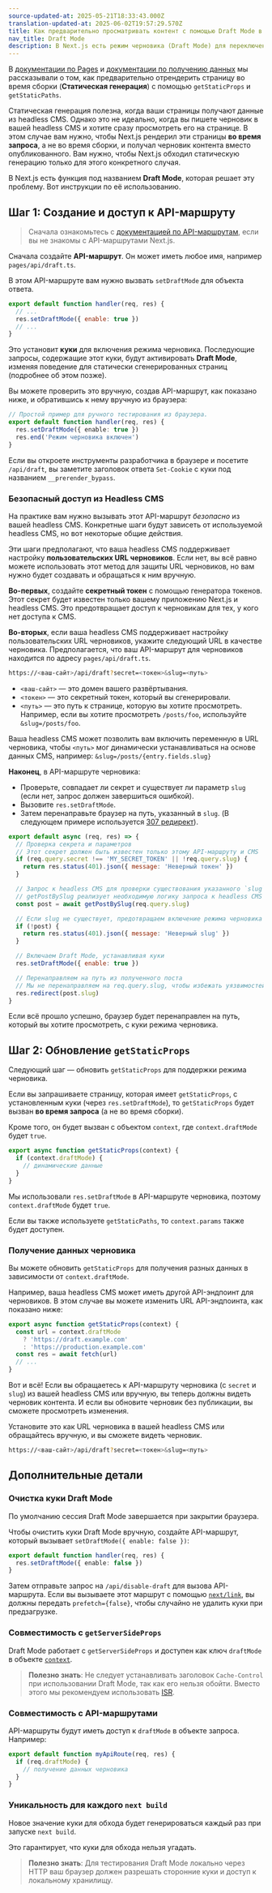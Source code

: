 ```yaml
---
source-updated-at: 2025-05-21T18:33:43.000Z
translation-updated-at: 2025-06-02T19:57:29.570Z
title: Как предварительно просматривать контент с помощью Draft Mode в Next.js
nav_title: Draft Mode
description: В Next.js есть режим черновика (Draft Mode) для переключения между статическими и динамическими страницами. Узнайте, как он работает с Pages Router.
---
```


В [документации по Pages](/docs/pages/building-your-application/routing/pages-and-layouts) и [документации по получению данных](/docs/pages/building-your-application/data-fetching) мы рассказывали о том, как предварительно отрендерить страницу во время сборки (**Статическая генерация**) с помощью `getStaticProps` и `getStaticPaths`.

Статическая генерация полезна, когда ваши страницы получают данные из headless CMS. Однако это не идеально, когда вы пишете черновик в вашей headless CMS и хотите сразу просмотреть его на странице. В этом случае вам нужно, чтобы Next.js рендерил эти страницы **во время запроса**, а не во время сборки, и получал черновик контента вместо опубликованного. Вам нужно, чтобы Next.js обходил статическую генерацию только для этого конкретного случая.

В Next.js есть функция под названием **Draft Mode**, которая решает эту проблему. Вот инструкции по её использованию.

## Шаг 1: Создание и доступ к API-маршруту

> Сначала ознакомьтесь с [документацией по API-маршрутам](/docs/pages/building-your-application/routing/api-routes), если вы не знакомы с API-маршрутами Next.js.

Сначала создайте **API-маршрут**. Он может иметь любое имя, например `pages/api/draft.ts`.

В этом API-маршруте вам нужно вызвать `setDraftMode` для объекта ответа.

```js
export default function handler(req, res) {
  // ...
  res.setDraftMode({ enable: true })
  // ...
}
```

Это установит **куки** для включения режима черновика. Последующие запросы, содержащие этот куки, будут активировать **Draft Mode**, изменяя поведение для статически сгенерированных страниц (подробнее об этом позже).

Вы можете проверить это вручную, создав API-маршрут, как показано ниже, и обратившись к нему вручную из браузера:

```ts filename="pages/api/draft.ts"
// Простой пример для ручного тестирования из браузера.
export default function handler(req, res) {
  res.setDraftMode({ enable: true })
  res.end('Режим черновика включен')
}
```

Если вы откроете инструменты разработчика в браузере и посетите `/api/draft`, вы заметите заголовок ответа `Set-Cookie` с куки под названием `__prerender_bypass`.

### Безопасный доступ из Headless CMS

На практике вам нужно вызывать этот API-маршрут _безопасно_ из вашей headless CMS. Конкретные шаги будут зависеть от используемой headless CMS, но вот некоторые общие действия.

Эти шаги предполагают, что ваша headless CMS поддерживает настройку **пользовательских URL черновиков**. Если нет, вы всё равно можете использовать этот метод для защиты URL черновиков, но вам нужно будет создавать и обращаться к ним вручную.

**Во-первых**, создайте **секретный токен** с помощью генератора токенов. Этот секрет будет известен только вашему приложению Next.js и headless CMS. Это предотвращает доступ к черновикам для тех, у кого нет доступа к CMS.

**Во-вторых**, если ваша headless CMS поддерживает настройку пользовательских URL черновиков, укажите следующий URL в качестве черновика. Предполагается, что ваш API-маршрут для черновиков находится по адресу `pages/api/draft.ts`.

```bash filename="Терминал"
https://<ваш-сайт>/api/draft?secret=<токен>&slug=<путь>
```

- `<ваш-сайт>` — это домен вашего развёртывания.
- `<токен>` — это секретный токен, который вы сгенерировали.
- `<путь>` — это путь к странице, которую вы хотите просмотреть. Например, если вы хотите просмотреть `/posts/foo`, используйте `&slug=/posts/foo`.

Ваша headless CMS может позволить вам включить переменную в URL черновика, чтобы `<путь>` мог динамически устанавливаться на основе данных CMS, например: `&slug=/posts/{entry.fields.slug}`

**Наконец**, в API-маршруте черновика:

- Проверьте, совпадает ли секрет и существует ли параметр `slug` (если нет, запрос должен завершиться ошибкой).
- Вызовите `res.setDraftMode`.
- Затем перенаправьте браузер на путь, указанный в `slug`. (В следующем примере используется [307 редирект](https://developer.mozilla.org/docs/Web/HTTP/Status/307)).

```js
export default async (req, res) => {
  // Проверка секрета и параметров
  // Этот секрет должен быть известен только этому API-маршруту и CMS
  if (req.query.secret !== 'MY_SECRET_TOKEN' || !req.query.slug) {
    return res.status(401).json({ message: 'Неверный токен' })
  }

  // Запрос к headless CMS для проверки существования указанного `slug`
  // getPostBySlug реализует необходимую логику запроса к headless CMS
  const post = await getPostBySlug(req.query.slug)

  // Если slug не существует, предотвращаем включение режима черновика
  if (!post) {
    return res.status(401).json({ message: 'Неверный slug' })
  }

  // Включаем Draft Mode, устанавливая куки
  res.setDraftMode({ enable: true })

  // Перенаправляем на путь из полученного поста
  // Мы не перенаправляем на req.query.slug, чтобы избежать уязвимостей открытого перенаправления
  res.redirect(post.slug)
}
```

Если всё прошло успешно, браузер будет перенаправлен на путь, который вы хотите просмотреть, с куки режима черновика.

## Шаг 2: Обновление `getStaticProps`

Следующий шаг — обновить `getStaticProps` для поддержки режима черновика.

Если вы запрашиваете страницу, которая имеет `getStaticProps`, с установленным куки (через `res.setDraftMode`), то `getStaticProps` будет вызван **во время запроса** (а не во время сборки).

Кроме того, он будет вызван с объектом `context`, где `context.draftMode` будет `true`.

```js
export async function getStaticProps(context) {
  if (context.draftMode) {
    // динамические данные
  }
}
```

Мы использовали `res.setDraftMode` в API-маршруте черновика, поэтому `context.draftMode` будет `true`.

Если вы также используете `getStaticPaths`, то `context.params` также будет доступен.

### Получение данных черновика

Вы можете обновить `getStaticProps` для получения разных данных в зависимости от `context.draftMode`.

Например, ваша headless CMS может иметь другой API-эндпоинт для черновиков. В этом случае вы можете изменить URL API-эндпоинта, как показано ниже:

```js
export async function getStaticProps(context) {
  const url = context.draftMode
    ? 'https://draft.example.com'
    : 'https://production.example.com'
  const res = await fetch(url)
  // ...
}
```

Вот и всё! Если вы обращаетесь к API-маршруту черновика (с `secret` и `slug`) из вашей headless CMS или вручную, вы теперь должны видеть черновик контента. И если вы обновите черновик без публикации, вы сможете просмотреть изменения.

Установите это как URL черновика в вашей headless CMS или обращайтесь вручную, и вы сможете видеть черновик.

```bash filename="Терминал"
https://<ваш-сайт>/api/draft?secret=<токен>&slug=<путь>
```

## Дополнительные детали

### Очистка куки Draft Mode

По умолчанию сессия Draft Mode завершается при закрытии браузера.

Чтобы очистить куки Draft Mode вручную, создайте API-маршрут, который вызывает `setDraftMode({ enable: false })`:

```ts filename="pages/api/disable-draft.ts"
export default function handler(req, res) {
  res.setDraftMode({ enable: false })
}
```

Затем отправьте запрос на `/api/disable-draft` для вызова API-маршрута. Если вы вызываете этот маршрут с помощью [`next/link`](/docs/pages/api-reference/components/link), вы должны передать `prefetch={false}`, чтобы случайно не удалить куки при предзагрузке.

### Совместимость с `getServerSideProps`

Draft Mode работает с `getServerSideProps` и доступен как ключ `draftMode` в объекте [`context`](/docs/pages/api-reference/functions/get-server-side-props#context-parameter).

> **Полезно знать**: Не следует устанавливать заголовок `Cache-Control` при использовании Draft Mode, так как его нельзя обойти. Вместо этого мы рекомендуем использовать [ISR](/docs/pages/guides/incremental-static-regeneration).

### Совместимость с API-маршрутами

API-маршруты будут иметь доступ к `draftMode` в объекте запроса. Например:

```js
export default function myApiRoute(req, res) {
  if (req.draftMode) {
    // получение данных черновика
  }
}
```

### Уникальность для каждого `next build`

Новое значение куки для обхода будет генерироваться каждый раз при запуске `next build`.

Это гарантирует, что куки для обхода нельзя угадать.

> **Полезно знать**: Для тестирования Draft Mode локально через HTTP ваш браузер должен разрешать сторонние куки и доступ к локальному хранилищу.